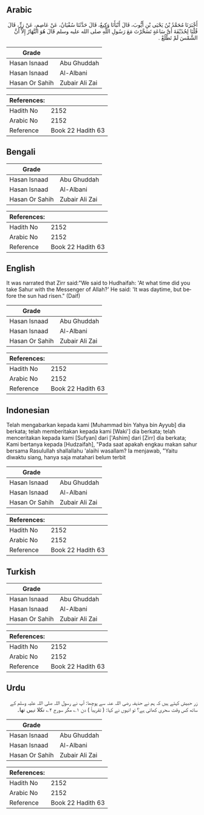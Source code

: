 ## Arabic


<div dir="rtl" lang="ar" style={{fontSize:'larger',backgroundColor:'#f8f9fa',padding:20}}>
أَخْبَرَنَا مُحَمَّدُ بْنُ يَحْيَى بْنِ أَيُّوبَ، قَالَ أَنْبَأَنَا وَكِيعٌ، قَالَ حَدَّثَنَا سُفْيَانُ، عَنْ عَاصِمٍ، عَنْ زِرٍّ، قَالَ قُلْنَا لِحُذَيْفَةَ أَىَّ سَاعَةٍ تَسَحَّرْتَ مَعَ رَسُولِ اللَّهِ صلى الله عليه وسلم قَالَ هُوَ النَّهَارُ إِلاَّ أَنَّ الشَّمْسَ لَمْ تَطْلُعْ ‏.‏
</div>
<div style={{backgroundColor:'#f8f9fa',padding:20, marginBottom: 10}}><table> <thead> <tr> <th>Grade</th> <th></th> </tr> </thead> <tbody> <tr><td>Hasan Isnaad</td><td>Abu Ghuddah</td></tr><tr><td>Hasan Isnaad</td><td>Al-Albani</td></tr><tr><td>Hasan Or Sahih</td><td>Zubair Ali Zai</td></tr></tbody></table><table> <thead> <tr> <th>References:</th> <th></th> </tr> </thead> <tbody><tr><td>Hadith No</td><td>2152</td></tr><tr><td>Arabic No</td><td>2152</td></tr><tr><td>Reference</td><td>Book 22 Hadith 63</td></tr></tbody></table></div>

## Bengali


<div dir="ltr" lang="bn" style={{fontSize:'larger',backgroundColor:'#f8f9fa',padding:20}}>

</div>
<div style={{backgroundColor:'#f8f9fa',padding:20, marginBottom: 10}}><table> <thead> <tr> <th>Grade</th> <th></th> </tr> </thead> <tbody> <tr><td>Hasan Isnaad</td><td>Abu Ghuddah</td></tr><tr><td>Hasan Isnaad</td><td>Al-Albani</td></tr><tr><td>Hasan Or Sahih</td><td>Zubair Ali Zai</td></tr></tbody></table><table> <thead> <tr> <th>References:</th> <th></th> </tr> </thead> <tbody><tr><td>Hadith No</td><td>2152</td></tr><tr><td>Arabic No</td><td>2152</td></tr><tr><td>Reference</td><td>Book 22 Hadith 63</td></tr></tbody></table></div>

## English


<div dir="ltr" lang="en" style={{fontSize:'larger',backgroundColor:'#f8f9fa',padding:20}}>
It was narrated that Zirr said:"We said to Hudhaifah: 'At what time did you take Sahur with the Messenger of Allah?' He said: 'It was daytime, but before the sun had risen." (Daif)
</div>
<div style={{backgroundColor:'#f8f9fa',padding:20, marginBottom: 10}}><table> <thead> <tr> <th>Grade</th> <th></th> </tr> </thead> <tbody> <tr><td>Hasan Isnaad</td><td>Abu Ghuddah</td></tr><tr><td>Hasan Isnaad</td><td>Al-Albani</td></tr><tr><td>Hasan Or Sahih</td><td>Zubair Ali Zai</td></tr></tbody></table><table> <thead> <tr> <th>References:</th> <th></th> </tr> </thead> <tbody><tr><td>Hadith No</td><td>2152</td></tr><tr><td>Arabic No</td><td>2152</td></tr><tr><td>Reference</td><td>Book 22 Hadith 63</td></tr></tbody></table></div>

## Indonesian


<div dir="ltr" lang="id" style={{fontSize:'larger',backgroundColor:'#f8f9fa',padding:20}}>
Telah mengabarkan kepada kami [Muhammad bin Yahya bin Ayyub] dia berkata; telah memberitakan kepada kami [Waki'] dia berkata; telah menceritakan kepada kami [Sufyan] dari ['Ashim] dari [Zirr] dia berkata; Kami bertanya kepada [Hudzaifah], "Pada saat apakah engkau makan sahur bersama Rasulullah shallallahu 'alaihi wasallam? Ia menjawab, "Yaitu diwaktu siang, hanya saja matahari belum terbit
</div>
<div style={{backgroundColor:'#f8f9fa',padding:20, marginBottom: 10}}><table> <thead> <tr> <th>Grade</th> <th></th> </tr> </thead> <tbody> <tr><td>Hasan Isnaad</td><td>Abu Ghuddah</td></tr><tr><td>Hasan Isnaad</td><td>Al-Albani</td></tr><tr><td>Hasan Or Sahih</td><td>Zubair Ali Zai</td></tr></tbody></table><table> <thead> <tr> <th>References:</th> <th></th> </tr> </thead> <tbody><tr><td>Hadith No</td><td>2152</td></tr><tr><td>Arabic No</td><td>2152</td></tr><tr><td>Reference</td><td>Book 22 Hadith 63</td></tr></tbody></table></div>

## Turkish


<div dir="ltr" lang="tr" style={{fontSize:'larger',backgroundColor:'#f8f9fa',padding:20}}>

</div>
<div style={{backgroundColor:'#f8f9fa',padding:20, marginBottom: 10}}><table> <thead> <tr> <th>Grade</th> <th></th> </tr> </thead> <tbody> <tr><td>Hasan Isnaad</td><td>Abu Ghuddah</td></tr><tr><td>Hasan Isnaad</td><td>Al-Albani</td></tr><tr><td>Hasan Or Sahih</td><td>Zubair Ali Zai</td></tr></tbody></table><table> <thead> <tr> <th>References:</th> <th></th> </tr> </thead> <tbody><tr><td>Hadith No</td><td>2152</td></tr><tr><td>Arabic No</td><td>2152</td></tr><tr><td>Reference</td><td>Book 22 Hadith 63</td></tr></tbody></table></div>

## Urdu


<div dir="rtl" lang="ur" style={{fontSize:'larger',backgroundColor:'#f8f9fa',padding:20}}>
زر حبیش کہتے ہیں کہ ہم نے حذیفہ رضی اللہ عنہ سے پوچھا: آپ نے رسول اللہ صلی اللہ علیہ وسلم کے ساتھ کس وقت سحری کھائی ہے؟ تو انہوں نے کہا: ( تقریباً ) دن ۱؎ مگر سورج ۲؎ نکلا نہیں تھا۔
</div>
<div style={{backgroundColor:'#f8f9fa',padding:20, marginBottom: 10}}><table> <thead> <tr> <th>Grade</th> <th></th> </tr> </thead> <tbody> <tr><td>Hasan Isnaad</td><td>Abu Ghuddah</td></tr><tr><td>Hasan Isnaad</td><td>Al-Albani</td></tr><tr><td>Hasan Or Sahih</td><td>Zubair Ali Zai</td></tr></tbody></table><table> <thead> <tr> <th>References:</th> <th></th> </tr> </thead> <tbody><tr><td>Hadith No</td><td>2152</td></tr><tr><td>Arabic No</td><td>2152</td></tr><tr><td>Reference</td><td>Book 22 Hadith 63</td></tr></tbody></table></div>